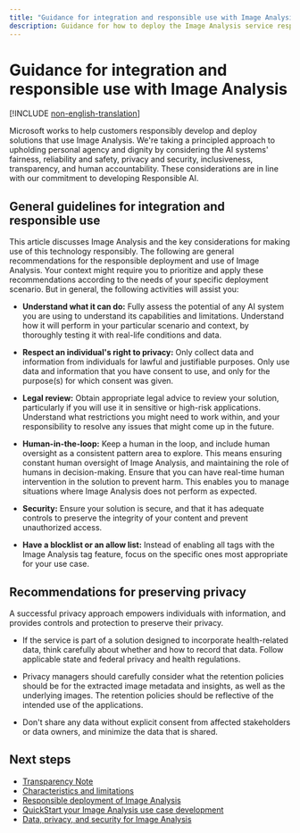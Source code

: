 ```yaml
---
title: "Guidance for integration and responsible use with Image Analysis"
description: Guidance for how to deploy the Image Analysis service responsibly, based on the knowledge and understanding from the team that created this product.
---
```


# Guidance for integration and responsible use with Image Analysis

[!INCLUDE [non-english-translation](../includes/non-english-translation)]

Microsoft works to help customers responsibly develop and deploy solutions that use Image Analysis. We're taking a principled approach to upholding personal agency and dignity by considering the AI systems' fairness, reliability and safety, privacy and security, inclusiveness, transparency, and human accountability. These considerations are in line with our commitment to developing Responsible AI.

## General guidelines for integration and responsible use 

This article discusses Image Analysis and the key considerations for making use of this technology responsibly. The following are general recommendations for the responsible deployment and use of Image Analysis. Your context might require you to prioritize and apply these recommendations according to the needs of your specific deployment scenario. But in general, the following activities will assist you:

* **Understand what it can do:** Fully assess the potential of any AI system you are using to understand its capabilities and limitations. Understand how it will perform in your particular scenario and context, by thoroughly testing it with real-life conditions and data.


* **Respect an individual's right to privacy:** Only collect data and information from individuals for lawful and justifiable purposes. Only use data and information that you have consent to use, and only for the purpose(s) for which consent was given.

* **Legal review:** Obtain appropriate legal advice to review your solution, particularly if you will use it in sensitive or high-risk applications. Understand what restrictions you might need to work within, and your responsibility to resolve any issues that might come up in the future.

* **Human-in-the-loop:** Keep a human in the loop, and include human oversight as a consistent pattern area to explore. This means ensuring constant human oversight of Image Analysis, and maintaining the role of humans in decision-making. Ensure that you can have real-time human intervention in the solution to prevent harm. This enables you to manage situations where Image Analysis does not perform as expected.

* **Security:** Ensure your solution is secure, and that it has adequate controls to preserve the integrity of your content and prevent unauthorized access.

* **Have a blocklist or an allow list:** Instead of enabling all tags with the Image Analysis tag feature, focus on the specific ones most appropriate for your use case. 

## Recommendations for preserving privacy  

A successful privacy approach empowers individuals with information, and provides controls and protection to preserve their privacy.  

* If the service is part of a solution designed to incorporate health-related data, think carefully about whether and how to record that data. Follow applicable state and federal privacy and health regulations.

* Privacy managers should carefully consider what the retention policies should be for the extracted image metadata and insights, as well as the underlying images. The retention policies should be reflective of the intended use of the applications.

* Don't share any data without explicit consent from affected stakeholders or data owners, and minimize the data that is shared.

## Next steps
* [Transparency Note](/azure/ai-foundry/responsible-ai/computer-vision/imageanalysis-transparency-note)
* [Characteristics and limitations](/azure/ai-foundry/responsible-ai/computer-vision/imageanalysis-characteristics-and-limitations)
* [Responsible deployment of Image Analysis](/azure/ai-foundry/responsible-ai/computer-vision/imageanalysis-guidance-for-integration)
* [QuickStart your Image Analysis use case development](/azure/ai-services/computer-vision/quickstarts-sdk/image-analysis-client-library)
* [Data, privacy, and security for Image Analysis](/azure/ai-foundry/responsible-ai/computer-vision/imageanalysis-data-privacy-security)

